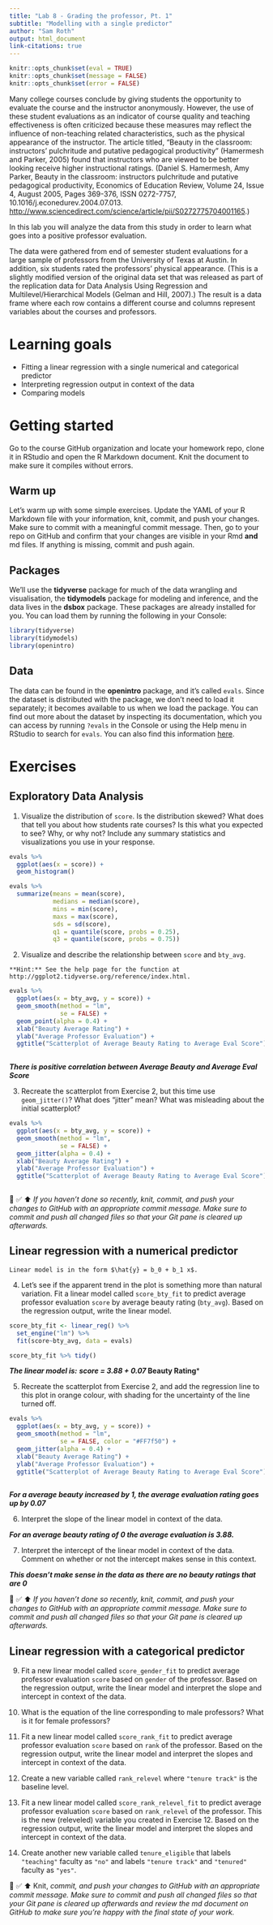 ```yaml
---
title: "Lab 8 - Grading the professor, Pt. 1"
subtitle: "Modelling with a single predictor"
author: "Sam Roth"
output: html_document
link-citations: true
---
```


```r
knitr::opts_chunk$set(eval = TRUE)
knitr::opts_chunk$set(message = FALSE)
knitr::opts_chunk$set(error = FALSE)
```

Many college courses conclude by giving students the opportunity to evaluate the course and the instructor anonymously.
However, the use of these student evaluations as an indicator of course quality and teaching effectiveness is often criticized because these measures may reflect the influence of non-teaching related characteristics, such as the physical appearance of the instructor.
The article titled, "Beauty in the classroom: instructors' pulchritude and putative pedagogical productivity" (Hamermesh and Parker, 2005) found that instructors who are viewed to be better looking receive higher instructional ratings.
(Daniel S. Hamermesh, Amy Parker, Beauty in the classroom: instructors pulchritude and putative pedagogical productivity, Economics of Education Review, Volume 24, Issue 4, August 2005, Pages 369-376, ISSN 0272-7757, 10.1016/j.econedurev.2004.07.013. <http://www.sciencedirect.com/science/article/pii/S0272775704001165>.)

In this lab you will analyze the data from this study in order to learn what goes into a positive professor evaluation.

The data were gathered from end of semester student evaluations for a large sample of professors from the University of Texas at Austin.
In addition, six students rated the professors' physical appearance.
(This is a slightly modified version of the original data set that was released as part of the replication data for Data Analysis Using Regression and Multilevel/Hierarchical Models (Gelman and Hill, 2007).) The result is a data frame where each row contains a different course and columns represent variables about the courses and professors.

# Learning goals

-   Fitting a linear regression with a single numerical and categorical predictor
-   Interpreting regression output in context of the data
-   Comparing models

# Getting started

Go to the course GitHub organization and locate your homework repo, clone it in RStudio and open the R Markdown document.
Knit the document to make sure it compiles without errors.

## Warm up

Let's warm up with some simple exercises.
Update the YAML of your R Markdown file with your information, knit, commit, and push your changes.
Make sure to commit with a meaningful commit message.
Then, go to your repo on GitHub and confirm that your changes are visible in your Rmd **and** md files.
If anything is missing, commit and push again.

## Packages

We'll use the **tidyverse** package for much of the data wrangling and visualisation, the **tidymodels** package for modeling and inference, and the data lives in the **dsbox** package.
These packages are already installed for you.
You can load them by running the following in your Console:

```r
library(tidyverse) 
library(tidymodels)
library(openintro)
```

## Data

The data can be found in the **openintro** package, and it's called `evals`.
Since the dataset is distributed with the package, we don't need to load it separately; it becomes available to us when we load the package.
You can find out more about the dataset by inspecting its documentation, which you can access by running `?evals` in the Console or using the Help menu in RStudio to search for `evals`.
You can also find this information [here](https://www.openintro.org/data/index.php?data=evals).

# Exercises

## Exploratory Data Analysis

1.  Visualize the distribution of `score`.
    Is the distribution skewed?
    What does that tell you about how students rate courses?
    Is this what you expected to see?
    Why, or why not?
    Include any summary statistics and visualizations you use in your response.
  
```r

evals %>%
  ggplot(aes(x = score)) +
  geom_histogram()

evals %>%
  summarize(means = mean(score),
            medians = median(score),
            mins = min(score),
            maxs = max(score),
            sds = sd(score),
            q1 = quantile(score, probs = 0.25),
            q3 = quantile(score, probs = 0.75))
```

2.  Visualize and describe the relationship between `score` and `bty_avg`.

```marginfigure
**Hint:** See the help page for the function at http://ggplot2.tidyverse.org/reference/index.html.
```

```r

evals %>%
  ggplot(aes(x = bty_avg, y = score)) +
  geom_smooth(method = "lm",
              se = FALSE) +
  geom_point(alpha = 0.4) +
  xlab("Beauty Average Rating") +
  ylab("Average Professor Evaluation") +
  ggtitle("Scatterplot of Average Beauty Rating to Average Eval Score")
  

```
***There is positive correlation between Average Beauty and Average Eval Score***

3.  Recreate the scatterplot from Exercise 2, but this time use\
    `geom_jitter()`? What does "jitter" mean? What was misleading about the initial scatterplot?
    
```r

evals %>%
  ggplot(aes(x = bty_avg, y = score)) +
  geom_smooth(method = "lm",
              se = FALSE) +
  geom_jitter(alpha = 0.4) +
  xlab("Beauty Average Rating") +
  ylab("Average Professor Evaluation") +
  ggtitle("Scatterplot of Average Beauty Rating to Average Eval Score")
  

```

🧶 ✅ ⬆️ *If you haven't done so recently, knit, commit, and push your changes to GitHub with an appropriate commit message. Make sure to commit and push all changed files so that your Git pane is cleared up afterwards.*

## Linear regression with a numerical predictor

```marginfigure
Linear model is in the form $\hat{y} = b_0 + b_1 x$.
```

4.  Let's see if the apparent trend in the plot is something more than natural variation.
    Fit a linear model called `score_bty_fit` to predict average professor evaluation `score` by average beauty rating (`bty_avg`).
    Based on the regression output, write the linear model.
    
```r

score_bty_fit <- linear_reg() %>%
  set_engine("lm") %>%
  fit(score~bty_avg, data = evals)

score_bty_fit %>% tidy()

```
***The linear model is:***
***score = 3.88 + 0.07 * Beauty Rating***

5.  Recreate the scatterplot from Exercise 2, and add the regression line to this plot in orange colour, with shading for the uncertainty of the line turned off.
```r

evals %>%
  ggplot(aes(x = bty_avg, y = score)) +
  geom_smooth(method = "lm",
              se = FALSE, color = "#FF7f50") +
  geom_jitter(alpha = 0.4) +
  xlab("Beauty Average Rating") +
  ylab("Average Professor Evaluation") +
  ggtitle("Scatterplot of Average Beauty Rating to Average Eval Score")
  

```
***For a average beauty increased by 1, the average evaluation rating goes up by 0.07***

6.  Interpret the slope of the linear model in context of the data.

***For an average beauty rating of 0 the average evaluation is 3.88.***

7.  Interpret the intercept of the linear model in context of the data.
    Comment on whether or not the intercept makes sense in this context.
    
***This doesn't make sense in the data as there are no beauty ratings that are 0***


🧶 ✅ ⬆️ *If you haven't done so recently, knit, commit, and push your changes to GitHub with an appropriate commit message. Make sure to commit and push all changed files so that your Git pane is cleared up afterwards.*

## Linear regression with a categorical predictor

9.  Fit a new linear model called `score_gender_fit` to predict average professor evaluation `score` based on `gender` of the professor.
    Based on the regression output, write the linear model and interpret the slope and intercept in context of the data.

10. What is the equation of the line corresponding to male professors?
    What is it for female professors?

11. Fit a new linear model called `score_rank_fit` to predict average professor evaluation `score` based on `rank` of the professor.
    Based on the regression output, write the linear model and interpret the slopes and intercept in context of the data.

12. Create a new variable called `rank_relevel` where `"tenure track"` is the baseline level.

13. Fit a new linear model called `score_rank_relevel_fit` to predict average professor evaluation `score` based on `rank_relevel` of the professor.
    This is the new (releveled) variable you created in Exercise 12.
    Based on the regression output, write the linear model and interpret the slopes and intercept in context of the data.
   

14. Create another new variable called `tenure_eligible` that labels `"teaching"` faculty as `"no"` and labels `"tenure track"` and `"tenured"` faculty as `"yes"`.


🧶 ✅ ⬆️ Knit, *commit, and push your changes to GitHub with an appropriate commit message. Make sure to commit and push all changed files so that your Git pane is cleared up afterwards and review the md document on GitHub to make sure you're happy with the final state of your work.*
